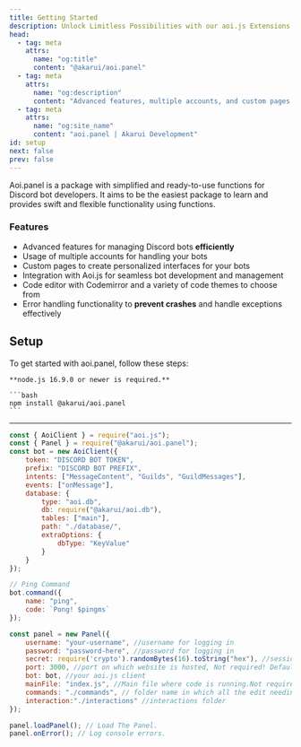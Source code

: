 ```yaml
---
title: Getting Started
description: Unlock Limitless Possibilities with our aoi.js Extensions.
head:
  - tag: meta
    attrs:
      name: "og:title"
      content: "@akarui/aoi.panel"
  - tag: meta
    attrs:
      name: "og:description"
      content: "Advanced features, multiple accounts, and custom pages - @akarui/aoi.panel: The ultimate solution for managing your Discord bots with ease."
  - tag: meta
    attrs:
      name: "og:site_name"
      content: "aoi.panel | Akarui Development"
id: setup
next: false
prev: false
---
```


Aoi.panel is a package with simplified and ready-to-use functions for Discord bot developers. It aims to be the easiest package to learn and provides swift and flexible functionality using functions.

### Features

- Advanced features for managing Discord bots **efficiently**
- Usage of multiple accounts for handling your bots
- Custom pages to create personalized interfaces for your bots
- Integration with Aoi.js for seamless bot development and management
- Code editor with Codemirror and a variety of code themes to choose from
- Error handling functionality to **prevent crashes** and handle exceptions effectively

## Setup

To get started with aoi.panel, follow these steps:

    **node.js 16.9.0 or newer is required.**

    ```bash
    npm install @akarui/aoi.panel
    ```

---

```javascript title="index.js"
const { AoiClient } = require("aoi.js");
const { Panel } = require("@akarui/aoi.panel");
const bot = new AoiClient({
    token: "DISCORD BOT TOKEN",
    prefix: "DISCORD BOT PREFIX",
    intents: ["MessageContent", "Guilds", "GuildMessages"],
    events: ["onMessage"],
    database: {
        type: "aoi.db",
        db: require("@akarui/aoi.db"),
        tables: ["main"],
        path: "./database/",
        extraOptions: {
            dbType: "KeyValue"
        }
    }
});

// Ping Command
bot.command({
    name: "ping",
    code: `Pong! $pingms`
});

const panel = new Panel({
    username: "your-username", //username for logging in
    password: "password-here", //password for logging in
    secret: require('crypto').randomBytes(16).toString("hex"), //session secret
    port: 3000, //port on which website is hosted, Not required! Default 3000
    bot: bot, //your aoi.js client
    mainFile: "index.js", //Main file where code is running.Not required, default taken from package.json
    commands: "./commands", // folder name in which all the edit needing files are there.
    interaction:"./interactions" //interactions folder
});

panel.loadPanel(); // Load The Panel.
panel.onError(); // Log console errors.
```

